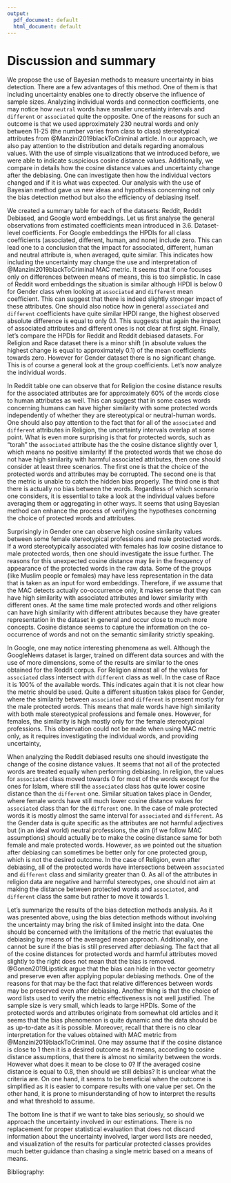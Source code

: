 ```yaml
---
output:
  pdf_document: default
  html_document: default
---
```

# Discussion and summary



<!-- Bayesian method --> 


We propose the use of Bayesian methods to measure uncertainty in bias detection. There are a few advantages of this method. One of them is that including uncertainty enables one to directly observe the influence of sample sizes. Analyzing individual words and connection coefficients, one may notice how `neutral` words have smaller uncertainty intervals and `different` or `associated` quite the opposite. One of the reasons for such an outcome is that we used approximately 230 neutral words and only between 11-25 (the number varies from class to class) stereotypical attributes from @Manzini2019blackToCriminal article. In our approach, we also pay attention to the distribution and details regarding anomalous values. With the use of simple visualizations that we introduced before, we were able to indicate suspicious cosine distance values. Additionally, we compare in details how the cosine distance values and uncertainty change after the debiasing. One can investigate then how the individual vectors changed and if it is what was expected. Our analysis with the use of Bayesian method gave us new ideas and hypothesis concerning not only the bias detection method but also the efficiency of debiasing itself. 


<!-- General insights - estimated coefficients mean -->

We created a summary table for each of the datasets: Reddit, Reddit Debiased, and Google word embeddings. Let us first analyse the general observations from estimated coefficients mean introduced in 3.6. Dataset-level coefficients. For Google embeddings the HPDIs for all class coefficients (associated, different, human, and none) include zero. This can lead one to a conclusion that the impact for associated, different, human and neutral attribute is, when averaged, quite similar. This indicates how including the uncertainty may change the use and interpretation of @Manzini2019blackToCriminal MAC metric. It seems that if one focuses only on differences between means of means, this is too simplistic. In case of Reddit word embeddings the situation is similar although HPDI is below 0 for Gender class when looking at `associated` and `different` mean coefficient. This can suggest that there is indeed slightly stronger impact of these attributes. One should also notice how in general `associated` and `different` coefficients have quite similar HPDI range, the highest observed absolute difference is equal to only 0.1. This suggests that again the impact of associated attributes and different ones is not clear at first sight. Finally, let's compare the HPDIs for Reddit and Reddit debiased datasets. For Religion and Race dataset there is a minor shift (in absolute values the highest change is equal to approximately 0.1) of the mean coefficients towards zero. However for Gender dataset there is no significant change. This is of course a general look at the group coefficients. Let's now analyze the individual words. 

<!-- Details from the table -->

In Reddit table one can observe that for Religion the cosine distance results for the associated attributes are for approximately 60% of the words close to human attributes as well. This can suggest that in some cases words concerning humans can have higher similarity with some protected words independently of whether they are stereotypical or neutral-human words. One should also pay attention to the fact that for all of the `associated` and `different` attributes in Religion, the uncertainty intervals overlap at some point. What is even more surprising is that for protected words, such as "torah"  the `associated` attribute has the the cosine distance slightly over 1, which means no positive similarity! If the protected words that we chose do not have high similarity with harmful associated attributes, then one should consider at least three scenarios. The first one is that the choice of the protected words and attributes may be corrupted. The second one is that the metric is unable to catch the hidden bias properly. The third one is that there is actually no bias between the words. Regardless of which scenario one considers, it is essential to take a look at the individual values before averaging them or aggregating in other ways. It seems that using Bayesian method can enhance the process of verifying the hypotheses concerning the choice of protected words and attributes.


Surprisingly in Gender one can observe high cosine similarity values between some female stereotypical professions and male protected words. If a word stereotypically associated with females has low cosine distance to male protected words, then one should investigate the issue further. The reasons for this unexpected cosine distance may lie in the frequency of appearance of the protected words in the raw data. Some of the groups (like Muslim people or females) may have less representation in the data that is taken as an input for word embeddings. Therefore, if we assume that the MAC detects actually co-occurrence only, it makes sense that they can have high similarity with associated attributes and lower similarity with different ones. At the same time male protected words and other religions can have high similarity with different attributes because they have greater representation in the dataset in general and occur close to much more concepts. Cosine distance seems to capture the information on the co-occurrence of words and not on the semantic similarity strictly speaking. 


In Google, one may notice interesting phenomena as well. Although the GoogleNews dataset is larger, trained on different data sources and with the use of more dimensions, some of the results are similar to the ones obtained for the Reddit corpus. For Religion almost all of the values for `associated` class intersect with `different` class as well. In the case of Race it is 100% of the available words. This indicates again that it is not clear how the metric should be used. Quite a different situation takes place for Gender, where the similarity between `associated` and `different` is present mostly for the male protected words. This means that male words have high similarity with both male stereotypical professions and female ones. However, for females, the similarity is high mostly only for the female stereotypical professions. This observation could not be made when using MAC metric only, as it requires investigating the individual words, and providing uncertainty, 


When analyzing the Reddit debiased results one should investigate the change of the cosine distance values. It seems that not all of the protected words are treated equally when performing debiasing. In religion, the values for `associated` class moved towards 0 for most of the words except for the ones for Islam, where still the `associated` class has quite lower cosine distance than the `different` one. Similar situation takes place in Gender, where female words have still much lower cosine distance values for `associated` class than for the `different` one. In the case of male protected words it is mostly almost the same interval for `associated` and `different`. As the Gender data is quite specific as the attributes are not harmful adjectives but (in an ideal world) neutral professions, the aim (if we follow MAC assumptions) should actually be to make the cosine distance same for both female and male protected words. However, as we pointed out the situation after debiasing can sometimes be better only for one protected group, which is not the desired outcome. In the case of Religion, even after debiasing, all of the protected words have intersections between `associated` and `different` class and similarity greater than 0. As all of the attributes in religion data are negative and harmful stereotypes, one should not aim at making the distance between protected words and `associated`, and `different` class the same but rather to move it towards 1. 


Let's summarize the results of the bias detection methods analysis. As it was presented above, using the bias detection methods without involving the uncertainty may bring the risk of limited insight into the data. One should be concerned with the limitations of the metric that evaluates the debiasing by means of the averaged mean approach. Additionally, one cannot be sure if the bias is still preserved after debiasing. The fact that all of the cosine distances for protected words and harmful attributes moved slightly to the right does not mean that the bias is removed. @Gonen2019Lipstick argue that the bias can hide in the vector geometry and preserve even after applying popular debiasing methods. One of the reasons for that may be the fact that relative differences between words may be preserved even after debiasing. Another thing is that the choice of word lists used to verify the metric effectiveness is not well justified. The sample size is very small, which leads to large HPDIs. Some of the protected words and attributes originate from somewhat old articles and it seems that the bias phenomenon is quite dynamic and the data should be as up-to-date as it is possible. Moreover, recall that there is no clear interpretation for the values obtained with MAC metric from @Manzini2019blackToCriminal. One may assume that if the cosine distance is close to 1 then it is a desired outcome as it means, according to cosine distance assumptions, that there is almost no similarity between the words. However what does it mean to be close to 0? If the averaged cosine distance is equal to 0.8, then should we still debias? It is unclear what the criteria are. On one hand, it seems to be beneficial when the outcome is simplified as it is easier to compare results with one value per set. On the other hand, it is prone to misunderstanding of how to interpret the results and what threshold to assume.


The bottom line is that if we want to take bias seriously, so should we approach the uncertainty involved in our estimations. There is no replacement for proper statistical evaluation that does not discard information about the uncertainty involved, larger word lists are needed, and visualization of the results for particular protected classes provides much better guidance than chasing a single metric based on a means of means. 





Bibliography:

<!--

Articles:
  1. "Are We Consistently Biased? Multidimensional Analysis of Biases in Distributional Word Vectors"
  https://www.aclweb.org/anthology/S19-1010.pdf 
  2. Summary what causes bias short article
  [source https://kawine.github.io/blog/nlp/2019/09/23/bias.html]
  3. Men Also Like Shopping: Reducing Gender Bias Amplification using Corpus-level Constraint
  4. Bias in Bios: A Case Study of Semantic Representation Bias in a High-Stakes Setting
  -->
